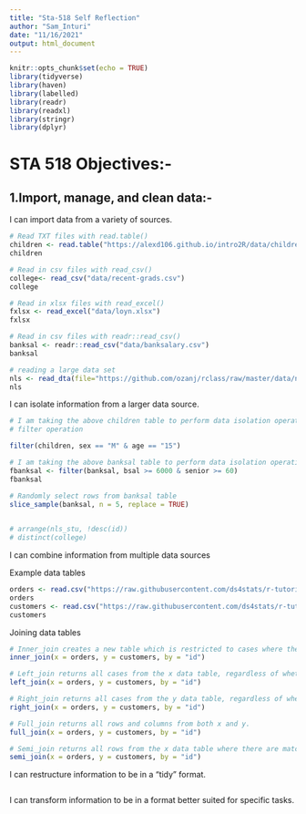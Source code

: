 ```yaml
---
title: "Sta-518 Self Reflection"
author: "Sam_Inturi"
date: "11/16/2021"
output: html_document
---
```


```r
knitr::opts_chunk$set(echo = TRUE)
library(tidyverse)
library(haven)
library(labelled)
library(readr)
library(readxl)
library(stringr)
library(dplyr)
```

# STA 518 Objectives:-

## 1.Import, manage, and clean data:-

I can import data from a variety of sources.

```r
# Read TXT files with read.table()
children <- read.table("https://alexd106.github.io/intro2R/data/children.txt", header = TRUE)
children

# Read in csv files with read_csv()
college<- read_csv("data/recent-grads.csv")
college

# Read in xlsx files with read_excel()
fxlsx <- read_excel("data/loyn.xlsx")
fxlsx

# Read in csv files with readr::read_csv() 
banksal <- readr::read_csv("data/banksalary.csv")
banksal

# reading a large data set 
nls <- read_dta(file="https://github.com/ozanj/rclass/raw/master/data/nls72/nls72stu_percontor_vars.dta")
nls
```

I can isolate information from a larger data source.

```r
# I am taking the above children table to perform data isolation operations
# filter operation

filter(children, sex == "M" & age == "15")

# I am taking the above banksal table to perform data isolation operations
fbanksal <- filter(banksal, bsal >= 6000 & senior >= 60)
fbanksal

# Randomly select rows from banksal table
slice_sample(banksal, n = 5, replace = TRUE)

 
# arrange(nls_stu, !desc(id))
# distinct(college)

```

I can combine information from multiple data sources

Example data tables

```r
orders <- read.csv("https://raw.githubusercontent.com/ds4stats/r-tutorials/master/merging/data/orders.csv", as.is = TRUE)
orders
customers <- read.csv("https://raw.githubusercontent.com/ds4stats/r-tutorials/master/merging/data/customers.csv", as.is = TRUE)
customers
```

Joining data tables

```r
# Inner_join creates a new table which is restricted to cases where the values of “by variable” exist in both data sets. All columns from both data sets are returned for these cases.
inner_join(x = orders, y = customers, by = "id")

# Left_join returns all cases from the x data table, regardless of whether there are matching values of the by variable(s) in y. All columns from both data tables are returned for these cases.
left_join(x = orders, y = customers, by = "id")

# Right_join returns all cases from the y data table, regardless of whether there are matching values of the by variable(s) in x. All columns from both data tables are returned for these cases.
right_join(x = orders, y = customers, by = "id")

# Full_join returns all rows and columns from both x and y.
full_join(x = orders, y = customers, by = "id")

# Semi_join returns all rows from the x data table where there are matching values of the by variable(s) in y, and only the columns from x.
semi_join(x = orders, y = customers, by = "id")
```

I can restructure information to be in a “tidy” format.

```r

```

I can transform information to be in a format better suited for specific tasks.